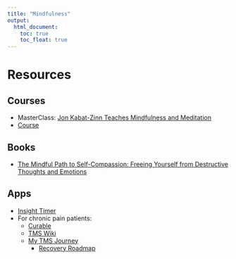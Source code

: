 ```yaml
---
title: "Mindfulness"
output: 
  html_document:
    toc: true
    toc_float: true
---
```


# Resources
## Courses
- MasterClass: [Jon Kabat-Zinn Teaches Mindfulness and Meditation](https://www.masterclass.com/classes/jon-kabat-zinn-teaches-mindfulness-and-meditation)
- [Course](https://www.bilibili.com/video/BV19y4y1V7RU?p=8&spm_id_from=pageDriver&vd_source=ff576ca272bc04d6aa7b61ccc010e0c5)

## Books
- [The Mindful Path to Self-Compassion: Freeing Yourself from Destructive Thoughts and Emotions](https://www.amazon.com/Mindful-Path-Self-Compassion-Yourself-Destructive/dp/1593859759)

## Apps
- [Insight Timer](https://apps.apple.com/us/app/insight-timer-meditate-sleep/id337472899)
- For chronic pain patients: 
  - [Curable](https://apps.apple.com/us/app/curable/id1325784379)
  - [TMS Wiki](https://www.tmswiki.org)
  - [My TMS Journey](https://mytmsjourney.com)
    - [Recovery Roadmap](https://mytmsjourney.com/recovery-journey-roadmap/)